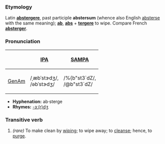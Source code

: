 ===Etymology===
Latin '''[[abstergere]]''', past participle '''abstersum''' (whence also English [[absterse]] with the same meaning); '''[[ab]]''', '''[[abs]]''' + '''[[tergere]]''' to wipe.  Compare French '''[[absterger]]'''.

===Pronunciation===
{| border=1 cellpadding=5
! !! [[w:International Phonetic Alphabet|IPA]] !! [[w:SAMPA|SAMPA]]
|-
! [[GenAm]] 
| /ˌæbˈstɝdʒ/, <br> /əbˈstɝdʒ/ || /%{b"st3`dZ/, <br> /@b"st3`dZ/
|}

*'''Hyphenation:''' ab·sterge
*'''Rhymes:''' [[Rhymes:English:-ɜː(r)dʒ|-ɜː(r)dʒ]]

===Transitive verb===
#''(rare)'' To make clean by [[wiping]]; to wipe away; to [[cleanse]]; hence, to [[purge]].
